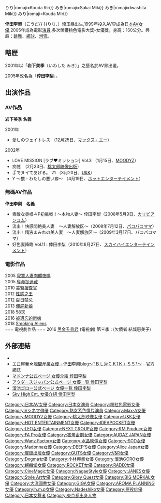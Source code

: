 {{Multiple issues|
{{Copy edit|time=2022-04-24T05:52:06+00:00}}
{{Tone|time=2022-04-24T05:52:06+00:00}}
{{BLP unsourced|time=2022-04-24T05:52:06+00:00}}
}}
{{AV女優|
|モデル名=倖田 李梨
|ふりがな=こうだ りり
|画像ファイル=
|別名=左海未来<br />岩下美季<br />河野未樹（佐川未樹）<br />倖田美梨
|愛称=
|生年=1974
|生月=3
|生日=1
|出身地={{JPN}}・[[東京都|東京都]]
|血液型=O型
|時点=
|身長=160
|体重=
|バスト=83
|ウエスト=58
|ヒップ=88
|カップ=D-65
|股下=
|靴=
|身体備考=
|ジャンル=[[色情片|色情片]]
|AV出演期間=2001年 -
|活動備考=
|他の活動=
|その他=
}}
{{japanese|japanese=倖田 李梨|kana=こうだ{{·}}りり|romaji=Kouda Riri}}
{{japanese|japanese=左海 未来|kana=さかい{{·}}みき|romaji=Sakai Miki}}
{{japanese|japanese=岩下 美季|kana=いわした{{·}}みき|romaji=Iwashita Miki}}
{{japanese|japanese=倖田 美梨|kana=こうだ{{·}}みり|romaji=Kouda Miri}}

'''倖田李梨'''（こうだ{{·}}りり、{{bd|1974年|3月1日|}}）埼玉縣出生,1999年投入AV界成為[[日本|日本]][[AV女優|AV女優]],2005年成為電影[[演員|演員]].多次榮獲桃色電影大獎-女優獎。身高：160公分。興趣：[[跳舞|跳舞]]、[[網球|網球]]、[[滑雪|滑雪]]。

== 略歴 ==
2001年以「'''岩下美季'''（いわした みき）」之藝名於AV界出道。

2005年改名為「'''倖田李梨'''」。

== 出演作品 ==
=== AV作品 ===
'''岩下美季 名義'''
;2001年
* 愛しのウェイトレス （12月25日、[[マックス・エー|マックス・エー]]）

;2002年
* LOVE MISSION [ラブ♥ミッション] Vol.3 （1月15日、[[MOODYZ|MOODYZ]]）
* 痴憾　（2月23日、[[桃太郎_(アダルトビデオ)|桃太郎映像出版]]）
* 手でヌイてあげる。 21 （3月20日、[[ユーアンドケイ_(アダルトビデオ)|U&K]]）
* Y ～猥・わたしの悪い癖～ （4月19日、[[ホットエンターテイメント|ホットエンターテイメント]]）

=== 無碼AV作品 ===
'''倖田李梨　名義'''
* 素敵な奥様４P初挑戦！～本物人妻～ 倖田李梨（2008年5月9日、[[カリビアンコム|カリビアンコム]]）
* 流出！快感悶絶美人妻　～人妻解放区～（2008年7月12日、[[パコパコママ|パコパコママ]]）
* 流出！精液まみれの美人妻　～人妻解放区～（2009年3月17日、パコパコママ）
* 好色妻降臨 Vol.11 : 倖田李梨（2010年8月27日、[[スカイハイエンターテインメント|スカイハイエンターテインメント]]）

=== 電影作品 ===
2005 [[寂寞人妻肉體夜鳴|寂寞人妻肉體夜鳴]]<BR>
2005 [[奪命捉迷藏|奪命捉迷藏]]<BR>
2010 [[美臀搜查官|美臀搜查官]]<BR>
2012 [[性感之王|性感之王]]<BR>
2012 [[百日禁忌|百日禁忌]]<BR>
2013 [[僵屍新娘|僵屍新娘]]<BR>
2018 [[58天|58天]]<BR>
2016 [[被遺忘的新娘|被遺忘的新娘]]<BR>
2018 [[Smoking_Aliens|Smoking Aliens]]<BR>
=== 電視劇作品 ===
2016 [[黑金丑島君|黑金丑島君]] (電視劇) 第三季 : (欠債者 結城恵美子)

== 外部連結 ==
* {{Twitter|lilee_k}}
* [http://blog.livedoor.jp/ririkouda/ エロ屋発☆隙間産業女優・倖田李梨blog～†ＢＬ＠ＣＫ‡ＫｉＳＳ†～] {{Wayback|url=http://blog.livedoor.jp/ririkouda/ |date=20191204101738 }} - 官方網誌
* [http://www.madonna-av.com/actress/-/detail/=/id=161/ マドンナ公式ページ 女優介紹 倖田李梨] {{Wayback|url=http://www.madonna-av.com/actress/-/detail/=/id=161/ |date=20160323200934 }}
* [http://www.audazweb.com/joyuu/actress_354.html アウダースジャパン公式ページ 女優一覧 倖田李梨]{{Wayback|url=http://www.audazweb.com/joyuu/actress_354.html |date=20130622060135 }}
* [http://www.tameikegoro.jp/actress/-/detail/=/id=12565/ 溜池ゴロー公式ページ 女優一覧 倖田李梨] {{Wayback|url=http://www.tameikegoro.jp/actress/-/detail/=/id=12565/ |date=20170514100832 }}
* [https://web.archive.org/web/20100903121932/http://skyhighpremium.com/actress/catid_4-itemid_1252.html Sky High Ent. 女優介紹 倖田李梨]

{{DEFAULTSORT:Kouda Riri}}
[[Category:日本AV女優|Category:日本AV女優]]
[[Category:日本女演員|Category:日本女演員]]
[[Category:粉紅色電影女優|Category:粉紅色電影女優]]
[[Category:Vシネマ俳優|Category:Vシネマ俳優]]
[[Category:熟女系色情片演員|Category:熟女系色情片演員]]
[[Category:Max-A女優|Category:Max-A女優]]
[[Category:MOODYZ女優|Category:MOODYZ女優]]
[[Category:桃太郎映像女優|Category:桃太郎映像女優]]
[[Category:U&K女優|Category:U&K女優]]
[[Category:HOT_ENTERTAINMENT女優|Category:HOT ENTERTAINMENT女優]]
[[Category:IDEAPOCKET女優|Category:IDEAPOCKET女優]]
[[Category:LEO女優|Category:LEO女優]]
[[Category:NEXT_GROUP女優|Category:NEXT GROUP女優]]
[[Category:KM_Produce女優|Category:KM Produce女優]]
[[Category:FA_Pro女優|Category:FA Pro女優]]
[[Category:害羞企劃女優|Category:害羞企劃女優]]
[[Category:AUDAZ_JAPAN女優|Category:AUDAZ JAPAN女優]]
[[Category:Wanz_Factory女優|Category:Wanz Factory女優]]
[[Category:水晶映像女優|Category:水晶映像女優]]
[[Category:SOD女優|Category:SOD女優]]
[[Category:Madonna女優|Category:Madonna女優]]
[[Category:DEEP'S女優|Category:DEEP'S女優]]
[[Category:Alice_Japan女優|Category:Alice Japan女優]]
[[Category:實錄出版女優|Category:實錄出版女優]]
[[Category:GUTS女優|Category:GUTS女優]]
[[Category:V&R女優|Category:V&R女優]]
[[Category:Dogma女優|Category:Dogma女優]]
[[Category:小林興業女優|Category:小林興業女優]]
[[Category:溜池GORO女優|Category:溜池GORO女優]]
[[Category:麒麟堂女優|Category:麒麟堂女優]]
[[Category:ROCKET女優|Category:ROCKET女優]]
[[Category:RADIX女優|Category:RADIX女優]]
[[Category:CineMagic女優|Category:CineMagic女優]]
[[Category:NagaeStyle女優|Category:NagaeStyle女優]]
[[Category:JANES女優|Category:JANES女優]]
[[Category:Style_Art女優|Category:Style Art女優]]
[[Category:Glory_Quest女優|Category:Glory Quest女優]]
[[Category:BIG_MORKAL女優|Category:BIG MORKAL女優]]
[[Category:大洋圖書女優|Category:大洋圖書女優]]
[[Category:GIGA女優|Category:GIGA女優]]
[[Category:AROMA_PLANNING女優|Category:AROMA PLANNING女優]]
[[Category:h.m.p女優|Category:h.m.p女優]]
[[Category:Nadeshiko女優|Category:Nadeshiko女優]]
[[Category:悪役俳優|Category:悪役俳優]]
[[Category:日本女舞者|Category:日本女舞者]]
[[Category:東京都出身人物|Category:東京都出身人物]]
